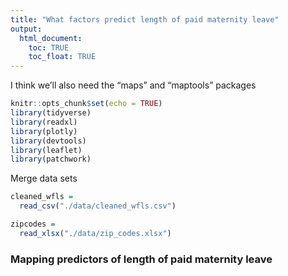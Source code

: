 ```yaml
---
title: "What factors predict length of paid maternity leave"
output: 
  html_document:
    toc: TRUE
    toc_float: TRUE
---
```


<style type="text/css">

h1.title {
  text-align: center;
}

</style>

I think we'll also need the "maps" and "maptools" packages

```r
knitr::opts_chunk$set(echo = TRUE)
library(tidyverse)
library(readxl)
library(plotly)
library(devtools)
library(leaflet)
library(patchwork)
```

Merge data sets

```r
cleaned_wfls = 
  read_csv("./data/cleaned_wfls.csv")

zipcodes =
  read_xlsx("./data/zip_codes.xlsx") 
```

### Mapping predictors of length of paid maternity leave


